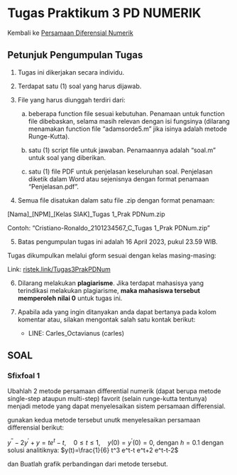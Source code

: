 # Tugas Praktikum 3 PD NUMERIK

Kembali ke [Persamaan Diferensial Numerik](../pdnum2023.qmd)

## Petunjuk Pengumpulan Tugas

1. Tugas ini dikerjakan secara individu.

2. Terdapat satu (1) soal yang harus dijawab.

3. File yang harus diunggah terdiri dari:

    a. beberapa function file sesuai kebutuhan. Penamaan untuk function file dibebaskan, selama masih relevan dengan isi fungsinya (dilarang menamakan function file "adamsorde5.m" jika isinya adalah metode Runge-Kutta).

    b. satu (1) script file untuk jawaban. Penamaannya adalah "soal.m" untuk soal yang diberikan.

    c. satu (1) file PDF untuk penjelasan keseluruhan soal. Penjelasan diketik dalam Word atau sejenisnya dengan format penamaan "Penjelasan.pdf".

4. Semua file disatukan dalam satu file .zip dengan format penamaan:

[Nama]\_[NPM]\_[Kelas SIAK]_Tugas 1_Prak PDNum.zip

Contoh: "Cristiano-Ronaldo_2101234567_C_Tugas 1_Prak PDNum.zip"

5. Batas pengumpulan tugas ini adalah 16 April  2023, pukul 23.59 WIB.

Tugas dikumpulkan melalui gform sesuai dengan kelas masing-masing:

Link: [ristek.link/Tugas3PrakPDNum](ristek.link/Tugas3PrakPDNum)


6. Dilarang melakukan **plagiarisme**. Jika terdapat mahasisya yang terindikasi melakukan plagiarisme, **maka mahasiswa tersebut memperoleh nilai 0** untuk tugas ini.

7. Apabila ada yang ingin ditanyakan anda dapat bertanya pada kolom komentar atau, silakan mengontak salah satu kontak berikut:
    * LINE: Carles_Octavianus (carles)


## SOAL

### Sfixfoal 1

Ubahlah 2 metode persamaan differential numerik (dapat berupa metode single-step ataupun multi-step) favorit (selain runge-kutta tentunya) menjadi metode yang dapat menyelesaikan sistem persamaan differensial.

gunakan  kedua metode tersebut unutk menyelesaikan persamaan differensial berikut:

$y^{\prime \prime}-2 y^{\prime}+y=t e^t-t, \quad 0 \leq t \leq 1, \quad y(0)=y^{\prime}(0)=0$, dengan $h=0.1$ dengan solusi analitiknya: $y(t)=\frac{1}{6} t^3 e^t-t e^t+2 e^t-t-2$

dan Buatlah grafik perbandingan dari metode tersebut. 












